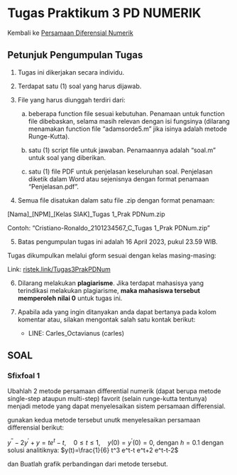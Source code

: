 # Tugas Praktikum 3 PD NUMERIK

Kembali ke [Persamaan Diferensial Numerik](../pdnum2023.qmd)

## Petunjuk Pengumpulan Tugas

1. Tugas ini dikerjakan secara individu.

2. Terdapat satu (1) soal yang harus dijawab.

3. File yang harus diunggah terdiri dari:

    a. beberapa function file sesuai kebutuhan. Penamaan untuk function file dibebaskan, selama masih relevan dengan isi fungsinya (dilarang menamakan function file "adamsorde5.m" jika isinya adalah metode Runge-Kutta).

    b. satu (1) script file untuk jawaban. Penamaannya adalah "soal.m" untuk soal yang diberikan.

    c. satu (1) file PDF untuk penjelasan keseluruhan soal. Penjelasan diketik dalam Word atau sejenisnya dengan format penamaan "Penjelasan.pdf".

4. Semua file disatukan dalam satu file .zip dengan format penamaan:

[Nama]\_[NPM]\_[Kelas SIAK]_Tugas 1_Prak PDNum.zip

Contoh: "Cristiano-Ronaldo_2101234567_C_Tugas 1_Prak PDNum.zip"

5. Batas pengumpulan tugas ini adalah 16 April  2023, pukul 23.59 WIB.

Tugas dikumpulkan melalui gform sesuai dengan kelas masing-masing:

Link: [ristek.link/Tugas3PrakPDNum](ristek.link/Tugas3PrakPDNum)


6. Dilarang melakukan **plagiarisme**. Jika terdapat mahasisya yang terindikasi melakukan plagiarisme, **maka mahasiswa tersebut memperoleh nilai 0** untuk tugas ini.

7. Apabila ada yang ingin ditanyakan anda dapat bertanya pada kolom komentar atau, silakan mengontak salah satu kontak berikut:
    * LINE: Carles_Octavianus (carles)


## SOAL

### Sfixfoal 1

Ubahlah 2 metode persamaan differential numerik (dapat berupa metode single-step ataupun multi-step) favorit (selain runge-kutta tentunya) menjadi metode yang dapat menyelesaikan sistem persamaan differensial.

gunakan  kedua metode tersebut unutk menyelesaikan persamaan differensial berikut:

$y^{\prime \prime}-2 y^{\prime}+y=t e^t-t, \quad 0 \leq t \leq 1, \quad y(0)=y^{\prime}(0)=0$, dengan $h=0.1$ dengan solusi analitiknya: $y(t)=\frac{1}{6} t^3 e^t-t e^t+2 e^t-t-2$

dan Buatlah grafik perbandingan dari metode tersebut. 












